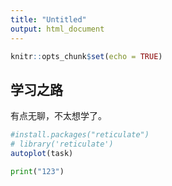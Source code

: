 ```yaml
---
title: "Untitled"
output: html_document
---
```


```r
knitr::opts_chunk$set(echo = TRUE)
```

## 学习之路
有点无聊，不太想学了。
```r
#install.packages("reticulate")
# library('reticulate')
autoplot(task)

```

```python
print("123")
```


